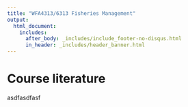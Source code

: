 ```yaml
---
title: "WFA4313/6313 Fisheries Management"
output: 
  html_document:
    includes:
      after_body: _includes/include_footer-no-disqus.html
      in_header: _includes/header_banner.html 
---
```


<!--
library(knitr)
rmarkdown::render_site("literature.Rmd")# build website
rmarkdown::render_site()# build website
-->


# Course literature
asdfasdfasf